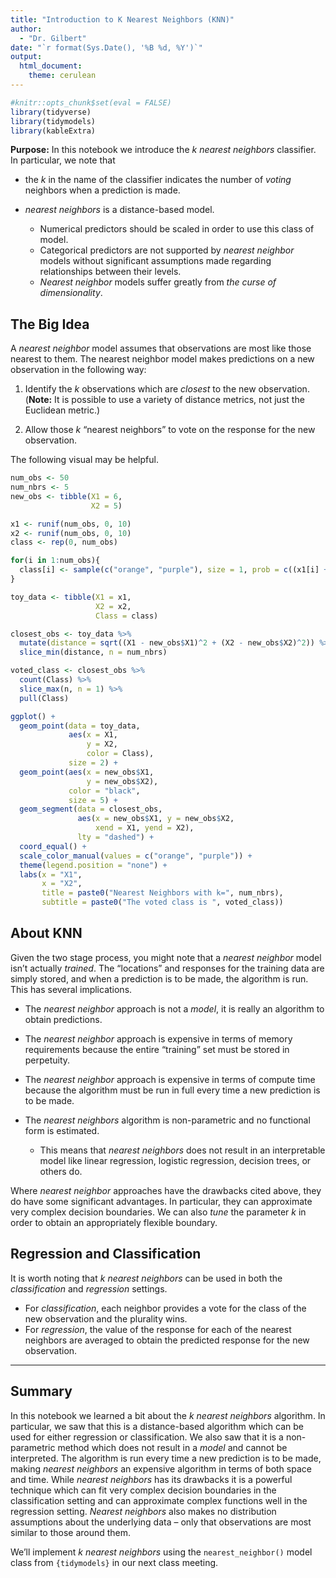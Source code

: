```yaml
---
title: "Introduction to K Nearest Neighbors (KNN)"
author: 
  - "Dr. Gilbert"
date: "`r format(Sys.Date(), '%B %d, %Y')`"
output: 
  html_document:
    theme: cerulean
---
```


```r
#knitr::opts_chunk$set(eval = FALSE)
library(tidyverse)
library(tidymodels)
library(kableExtra)

```

**Purpose:** In this notebook we introduce the *$k$ nearest neighbors* classifier. In particular, we note that

+ the $k$ in the name of the classifier indicates the number of *voting* neighbors when a prediction is made.
+ *nearest neighbors* is a distance-based model.

  + Numerical predictors should be scaled in order to use this class of model.
  + Categorical predictors are not supported by *nearest neighbor* models without significant assumptions made regarding relationships between their levels.
  + *Nearest neighbor* models suffer greatly from *the curse of dimensionality*.

## The Big Idea

A *nearest neighbor* model assumes that observations are most like those nearest to them. The nearest neighbor model makes predictions on a new observation in the following way:

1. Identify the $k$ observations which are *closest* to the new observation. (**Note:** It is possible to use a variety of distance metrics, not just the Euclidean metric.)

2. Allow those $k$ "nearest neighbors" to vote on the response for the new observation.

The following visual may be helpful.

```r
num_obs <- 50
num_nbrs <- 5
new_obs <- tibble(X1 = 6,
                  X2 = 5)

x1 <- runif(num_obs, 0, 10)
x2 <- runif(num_obs, 0, 10)
class <- rep(0, num_obs)

for(i in 1:num_obs){
  class[i] <- sample(c("orange", "purple"), size = 1, prob = c((x1[i] + x2[i])/20, 1 - (x1[i] + x2[i])/20))
}

toy_data <- tibble(X1 = x1,
                   X2 = x2,
                   Class = class)

closest_obs <- toy_data %>%
  mutate(distance = sqrt((X1 - new_obs$X1)^2 + (X2 - new_obs$X2)^2)) %>%
  slice_min(distance, n = num_nbrs)

voted_class <- closest_obs %>%
  count(Class) %>%
  slice_max(n, n = 1) %>%
  pull(Class)

ggplot() + 
  geom_point(data = toy_data,
             aes(x = X1,
                 y = X2,
                 color = Class),
             size = 2) +
  geom_point(aes(x = new_obs$X1,
                 y = new_obs$X2),
             color = "black",
             size = 5) +
  geom_segment(data = closest_obs,
               aes(x = new_obs$X1, y = new_obs$X2,
                   xend = X1, yend = X2),
               lty = "dashed") +
  coord_equal() +
  scale_color_manual(values = c("orange", "purple")) +
  theme(legend.position = "none") +
  labs(x = "X1",
       x = "X2",
       title = paste0("Nearest Neighbors with k=", num_nbrs),
       subtitle = paste0("The voted class is ", voted_class))
```

## About KNN
  
Given the two stage process, you might note that a *nearest neighbor* model isn't actually *trained*. The "locations" and responses for the training data are simply stored, and when a prediction is to be made, the algorithm is run. This has several implications.

+ The *nearest neighbor* approach is not a *model*, it is really an algorithm to obtain predictions.
+ The *nearest neighbor* approach is expensive in terms of memory requirements because the entire "training" set must be stored in perpetuity.
+ The *nearest neighbor* approach is expensive in terms of compute time because the algorithm must be run in full every time a new prediction is to be made.
+ The *nearest neighbors* algorithm is non-parametric and no functional form is estimated.

  + This means that *nearest neighbors* does not result in an interpretable model like linear regression, logistic regression, decision trees, or others do.

Where *nearest neighbor* approaches have the drawbacks cited above, they do have some significant advantages. In particular, they can approximate very complex decision boundaries. We can also *tune* the parameter $k$ in order to obtain an appropriately flexible boundary.

## Regression and Classification

It is worth noting that $k$ *nearest neighbors* can be used in both the *classification* and *regression* settings.

+ For *classification*, each neighbor provides a vote for the class of the new observation and the plurality wins. 
+ For *regression*, the value of the response for each of the nearest neighbors are averaged to obtain the predicted response for the new observation.

***

## Summary

In this notebook we learned a bit about the $k$ *nearest neighbors* algorithm. In particular, we saw that this is a distance-based algorithm which can be used for either regression or classification. We also saw that it is a non-parametric method which does not result in a *model* and cannot be interpreted. The algorithm is run every time a new prediction is to be made, making *nearest neighbors* an expensive algorithm in terms of both space and time. While *nearest neighbors* has its drawbacks it is a powerful technique which can fit very complex decision boundaries in the classification setting and can approximate complex functions well in the regression setting. *Nearest neighbors* also makes no distribution assumptions about the underlying data -- only that observations are most similar to those around them.

We'll implement $k$ *nearest neighbors* using the `nearest_neighbor()` model class from `{tidymodels}` in our next class meeting.